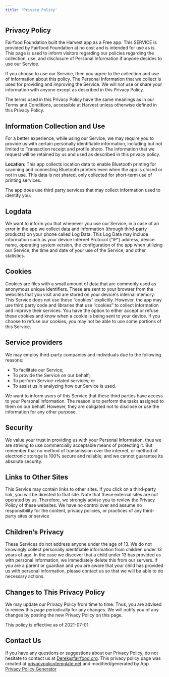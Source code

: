 ```yaml
---
title: 'Privacy Policy'
---
```


## Privacy Policy

Fairfood Foundation built the Harvest app as a Free app. This SERVICE is provided by Fairfood Foundation at no cost and is intended for use as is.
This page is used to inform visitors regarding our policies regarding the collection, use, and disclosure of Personal Information if anyone decides to use our Service.

If you choose to use our Service, then you agree to the collection and use of information about this policy. The Personal Information that we collect is used for providing and improving the Service. We will not use or share your information with anyone except as described in this Privacy Policy.

The terms used in this Privacy Policy have the same meanings as in our Terms and Conditions, accessible at Harvest unless otherwise defined in this Privacy Policy.


## Information Collection and Use


For a better experience, while using our Service, we may require you to provide us with certain personally identifiable information, including but not limited to Transaction receipt and profile photo. The information that we request will be retained by us and used as described in this privacy policy.


**Location:** This app collects location data to enable Bluetooth printing for scanning and connecting Bluetooth printers even when the app is closed or not in use. This data is not shared, only collected for short-term use of printing services.


The app does use third party services that may collect information used to identify you.

## Logdata
We want to inform you that whenever you use our Service, in a case of an error in the app we collect data and information (through third-party products) on your phone called Log Data. This Log Data may include information such as your device Internet Protocol (“IP”) address, device name, operating system version, the configuration of the app when utilizing our Service, the time and date of your use of the Service, and other statistics.


## Cookies

Cookies are files with a small amount of data that are commonly used as anonymous unique identifiers. These are sent to your browser from the websites that you visit and are stored on your device's internal memory.
This Service does not use these “cookies” explicitly. However, the app may use third party code and libraries that use “cookies” to collect information and improve their services. You have the option to either accept or refuse these cookies and know when a cookie is being sent to your device. If you choose to refuse our cookies, you may not be able to use some portions of this Service.


## Service providers

We may employ third-party companies and individuals due to the following reasons:

- To facilitate our Service;
- To provide the Service on our behalf;
- To perform Service-related services; or
- To assist us in analyzing how our Service is used.

We want to inform users of this Service that these third parties have access to your Personal Information. The reason is to perform the tasks assigned to them on our behalf. However, they are obligated not to disclose or use the information for any other purpose.



## Security

We value your trust in providing us with your Personal Information, thus we are striving to use commercially acceptable means of protecting it. But remember that no method of transmission over the internet, or method of electronic storage is 100% secure and reliable, and we cannot guarantee its absolute security.


## Links to Other Sites

This Service may contain links to other sites. If you click on a third-party link, you will be directed to that site. Note that these external sites are not operated by us. Therefore, we strongly advise you to review the Privacy Policy of these websites. We have no control over and assume no responsibility for the content, privacy policies, or practices of any third-party sites or service



## Children’s Privacy


These Services do not address anyone under the age of 13. We do not knowingly collect personally identifiable information from children under 13 years of age. In the case we discover that a child under 13 has provided us with personal information, we immediately delete this from our servers. If you are a parent or guardian and you are aware that your child has provided us with personal information, please contact us so that we will be able to do necessary actions.


## Changes to This Privacy Policy


We may update our Privacy Policy from time to time. Thus, you are advised to review this page periodically for any changes. We will notify you of any changes by posting the new Privacy Policy on this page.

This policy is effective as of 2021-07-01



## Contact Us


If you have any questions or suggestions about our Privacy Policy, do not hesitate to contact us at Derek@fairfood.org.
This privacy policy page was created at [privacypolicytemplate.net](https://privacypolicytemplate.net/) and modified/generated by App [Privacy Policy Generator](https://app-privacy-policy-generator.nisrulz.com/)











